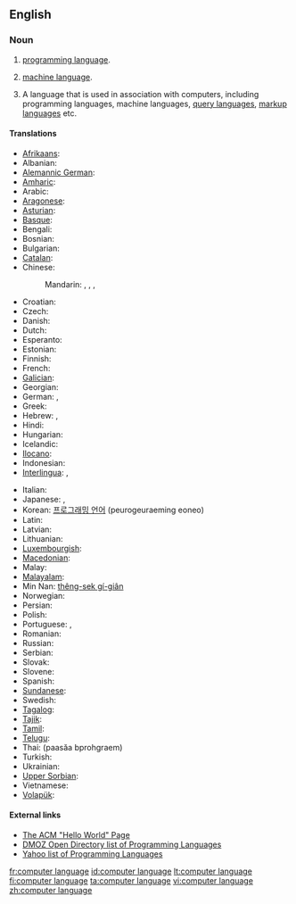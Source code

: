 {{wikipedia}}
==English==

===Noun===
{{en-noun|sg=[[computer]] [[language]]}}

# {{programming}} [[programming language]].
# {{programming}} [[machine language]].
# {{programming}} A language that is used in association with computers, including programming languages, machine languages, [[query language]]s, [[markup language]]s etc.

====Translations====
{{trans-top|programming language}}
* [[Afrikaans]]: {{t|af|programmeertaal|xs=Afrikaans}}
* Albanian: {{t|sq|gjuhë programimi|xs=Albanian}}
* [[Alemannic German]]: {{t|gsw|Programmiersprache|f}}
* [[Amharic]]: {{t|am|የፕሮግራም ቋንቋ|sc=Ethi|xs=Amharic}}
* Arabic: {{Arab|[[لغة برمجة]]}} {{f}}
* [[Aragonese]]: {{t-|an|luengache de programazión|m|xs=Aragonese}}
* [[Asturian]]: {{t-|ast|llinguaxe de programación|f|xs=Asturian}}
* [[Basque]]: {{t|eu|programazio-lengoaia|xs=Basque}}
* Bengali: {{t|bn|প্রোগ্রামিং ভাষা|sc=Beng|xs=Bengali}}
* Bosnian: {{t-|bs|programski jezik|m}}
* Bulgarian: {{t|bg|език за програмиране|m}}
* [[Catalan]]: {{t|ca|llenguatge de programació|f}}
* Chinese:
*: Mandarin: {{t-|cmn|計算機語言|sc=Hani}}, {{t-|cmn|计算机语言|tr=jìsuànjī yǔyán|sc=Hani}}, {{t|cmn|編程語言|sc=Hani}}, {{t|cmn|编程语言|tr=biānchéng yǔyán|sc=Hani}}
* Croatian: {{t+|hr|programski jezik|m}}
* Czech: {{t-|cs|programovací jazyk|m}}
* Danish: {{t|da|programmeringssprog|n}}
* Dutch: {{t|nl|programmeertaal|f}}
* Esperanto: {{t|eo|programlingvo|xs=Esperanto}}
* Estonian: {{t-|et|programmeerimiskeel}}
* Finnish: {{t+|fi|ohjelmointikieli}}
* French: {{t|fr|langage informatique|m}}
* [[Galician]]: {{t|gl|linguaxe de programación|f|xs=Galician}}
* Georgian: {{t|ka|პროგრამირების ენა|tr=programirebis ena|sc=Geor|xs=Georgian}}
* German: {{t|de|Computersprache|f}}, {{t+|de|Programmiersprache|f}}
* Greek: {{t-|el|γλώσσα προγραμματισμού|f|tr=ɤlósa proɤramatiʑmú}}
* Hebrew: {{t-|he|שפת תכנות|f|tr=S'fat Tikh'nut}}, {{t|he|שפות תיכנות|f|p|tr=S'fot Tikh'nut}}
* Hindi: {{t|hi|प्रोग्रामिंग भाषा|xs=Hindi}}
* Hungarian: {{t|hu|programozási nyelv}}
* Icelandic: {{t-|is|forritunarmál|n}}
* [[Ilocano]]: {{tø|ilo|lengguahe ti panangprograma|xs=Ilocano}}
* Indonesian: {{t|id|bahasa pemrograman|xs=Indonesian}}
* [[Interlingua]]: {{t|ia|linguage computatorial|xs=Interlingua}}, {{t|ia|linguage de programmation|xs=Interlingua}}
{{trans-mid}}
* Italian: {{t|it|linguaggio di programmazione|m}}
* Japanese: {{t-|ja|計算機言語|tr=keisanki-gengo}}, {{t|ja|プログラミング言語|tr=puroguramingu gengo}}
* Korean: [[프로그래밍 언어]] (peurogeuraeming eoneo)
* Latin: {{t|la|lingua programmandi|f}}
* Latvian: {{t|lv|programmēšanas valoda|xs=Latvian}}
* Lithuanian: {{t+|lt|programavimo kalba|f|xs=Lithuanian}}
* [[Luxembourgish]]: {{t|lb|Programméiersprooch|n|xs=Luxembourgish}}
* [[Macedonian]]: {{t|mk|програмски јазик|m}}
* Malay: {{t|ms|bahasa pengaturcaraan|xs=Malay}}
* [[Malayalam]]: {{t|ml|പ്രോഗ്രാമിംഗ് ഭാഷ|sc=Mlym|xs=Malayalam}}
* Min Nan: [[thêng-sek gí-giân]]
* Norwegian: {{t+|no|programmeringsspråk|n}}
* Persian: {{fa-Arab|[[زبانهای برنامهنویسی]]}}
* Polish: {{t|pl|język programowania|m}}
* Portuguese: {{t|pt|linguagem de computador|f}}, {{t|pt|linguagem de programação|f}}
* Romanian: {{t|ro|limbaj de programare}}
* Russian: {{t+|ru|язык программирования|m|tr=jaz‎ýk programmirovánija}}
* Serbian: {{t|sr|програмски језик|m|sc=Cyrl}}
* Slovak: {{t-|sk|programovací jazyk|m}}
* Slovene: {{t-|sl|programski jezik|m}}
* Spanish: {{t+|es|lenguaje de programación|m}}
* [[Sundanese]]: {{t-|su|basa program|xs=Sundanese}}
* Swedish: {{t|sv|programspråk|n}}
* [[Tagalog]]: {{t|tl|wikang pamprograma|xs=Tagalog}}
* [[Tajik]]: {{t|tg|забони барномасозӣ|sc=Cyrl|xs=Tajik}}
* [[Tamil]]: {{t|ta|ஆணைமூலம்|xs=Tamil}}
* [[Telugu]]: {{t|te|ప్రోగ్రామింగు భాష}}
* Thai: {{Thai|[[ภาษาโปรแกรม]]}} (paasăa bprohgraem)
* Turkish: {{t|tr|programlama dili}}
* Ukrainian: {{t|uk|мова програмування|f|xs=Ukrainian}}
* [[Upper Sorbian]]: {{t-|hsb|programěrowanska rěč|f|xs=Upper Sorbian}}
* Vietnamese: {{t|vi|ngôn ngữ lập trình|xs=Vietnamese}}
* [[Volapük]]: {{t|vo|kompütapük|xs=Volapük}}
{{trans-bottom}}

====External links====
* [http://www2.latech.edu/~acm/HelloWorld.shtml The ACM "Hello World" Page]
* [http://dmoz.org/Computers/Programming/Languages/ DMOZ Open Directory list of Programming Languages]
* [http://dir.yahoo.com/Computers_and_Internet/Programming_and_Development/Languages/ Yahoo list of Programming Languages]

[[fr:computer language]]
[[id:computer language]]
[[lt:computer language]]
[[fi:computer language]]
[[ta:computer language]]
[[vi:computer language]]
[[zh:computer language]]